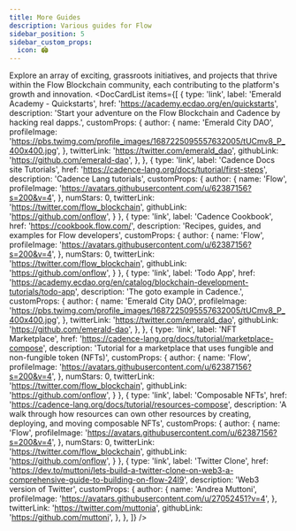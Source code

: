 ```yaml
---
title: More Guides
description: Various guides for Flow
sidebar_position: 5
sidebar_custom_props:
  icon: 🏟️
---
```



Explore an array of exciting, grassroots initiatives, and projects that thrive within the Flow Blockchain community, each contributing to the platform's growth and innovation.
<DocCardList items={[
  {
    type: 'link',
    label: 'Emerald Academy - Quickstarts',
    href: 'https://academy.ecdao.org/en/quickstarts',
    description: 'Start your adventure on the Flow Blockchain and Cadence by hacking real dapps.',
    customProps: {
      author: {
        name: 'Emerald City DAO',
        profileImage:
          'https://pbs.twimg.com/profile_images/1687225095557632005/tUCmv8_P_400x400.jpg',
      },
      twitterLink: 'https://twitter.com/emerald_dao',
      githubLink: 'https://github.com/emerald-dao',
    },
  },
  {
    type: 'link',
    label: 'Cadence Docs site Tutorials',
    href: 'https://cadence-lang.org/docs/tutorial/first-steps',
    description: 'Cadence Lang tutorials',
    customProps: {
      author: {
        name: 'Flow',
        profileImage:
          'https://avatars.githubusercontent.com/u/62387156?s=200&v=4',
      },
      numStars: 0,
      twitterLink: 'https://twitter.com/flow_blockchain',
      githubLink: 'https://github.com/onflow',
    }
  },
  {
    type: 'link',
    label: 'Cadence Cookbook',
    href: 'https://cookbook.flow.com/',
    description: 'Recipes, guides, and examples for Flow developers',
    customProps: {
      author: {
        name: 'Flow',
        profileImage:
          'https://avatars.githubusercontent.com/u/62387156?s=200&v=4',
      },
      numStars: 0,
      twitterLink: 'https://twitter.com/flow_blockchain',
      githubLink: 'https://github.com/onflow',
    }
  },
  {
    type: 'link',
    label: 'Todo App',
    href: 'https://academy.ecdao.org/en/catalog/blockchain-development-tutorials/todo-app',
    description: 'The goto example in Cadence.',
    customProps: {
      author: {
        name: 'Emerald City DAO',
        profileImage:
          'https://pbs.twimg.com/profile_images/1687225095557632005/tUCmv8_P_400x400.jpg',
      },
      twitterLink: 'https://twitter.com/emerald_dao',
      githubLink: 'https://github.com/emerald-dao',
    },
  },
  {
    type: 'link',
    label: 'NFT Marketplace',
    href: 'https://cadence-lang.org/docs/tutorial/marketplace-compose',
    description: 'Tutorial for a marketplace that uses fungible and non-fungible token (NFTs)',
    customProps: {
      author: {
        name: 'Flow',
        profileImage:
          'https://avatars.githubusercontent.com/u/62387156?s=200&v=4',
      },
      numStars: 0,
      twitterLink: 'https://twitter.com/flow_blockchain',
      githubLink: 'https://github.com/onflow',
    }
  },
  {
    type: 'link',
    label: 'Composable NFTs',
    href: 'https://cadence-lang.org/docs/tutorial/resources-compose',
    description: 'A walk through how resources can own other resources by creating, deploying, and moving composable NFTs',
    customProps: {
      author: {
        name: 'Flow',
        profileImage:
          'https://avatars.githubusercontent.com/u/62387156?s=200&v=4',
      },
      numStars: 0,
      twitterLink: 'https://twitter.com/flow_blockchain',
      githubLink: 'https://github.com/onflow',
    }
  },
  {
    type: 'link',
    label: 'Twitter Clone',
    href: 'https://dev.to/muttoni/lets-build-a-twitter-clone-on-web3-a-comprehensive-guide-to-building-on-flow-24l9',
    description: 'Web3 version of Twitter',
    customProps: {
      author: {
        name: 'Andrea Muttoni',
        profileImage:
          'https://avatars.githubusercontent.com/u/27052451?v=4',
      },
      twitterLink: 'https://twitter.com/muttonia',
      githubLink: 'https://github.com/muttoni',
    },
  },
]} />
